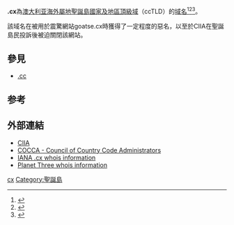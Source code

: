 {{expand English|time=2018-04-01T09:08:59+00:00}}
'''.cx'''為[[澳大利亚|澳大利亚]][[海外屬地|海外屬地]][[圣诞岛|聖誕島]][[國家及地區頂級域|國家及地區頂級域]]（ccTLD）的[[域名|域名]]<ref>{{Cite book|title=常用电脑词语速查手册|last=何弘主编|first=|publisher=西安：西安出版社|date=2000-07|isbn=7-80594-644-2|location=|pages=201-202}}</ref><ref>{{Cite book|title=英德汉广播电视技术词典|last=（德）赫伯特·蒂尔曼（Herbert Tillmann）编；梁瑛等译|first=|publisher=北京：中国广播电视出版社|year=2002|isbn=7-5043-3793-5|location=|pages=440-442}}</ref><ref>{{Cite book|title=大学计算机基础|last=刘丕娥主编|first=|publisher=哈尔滨：哈尔滨工业大学出版社|year=2010|isbn=978-7-5603-3056-3|location=|pages=342-345}}</ref>。

該域名在被用於震驚網站goatse.cx時獲得了一定程度的惡名，以至於CIIA在聖誕島民投訴後被迫關閉該網站。

== 參見 ==
* [[.cc|.cc]]

== 参考 ==
{{reflist}}

== 外部連結 ==
* [https://web.archive.org/web/20041012082152/http://www.nic.cx/ CIIA]
* [https://web.archive.org/web/20120425193154/http://cocca.cx/ COCCA - Council of Country Code Administrators]
* [http://www.iana.org/root-whois/cx.htm IANA .cx whois information]{{Wayback|url=http://www.iana.org/root-whois/cx.htm |date=20071023155224 }}
* [http://www.whois.sc/planet-three.net Planet Three whois information]

{{CcTLD}}
{{网络小作品}}

[[Category:國家及地區頂級域|cx]]
[[Category:聖誕島|Category:聖誕島]]